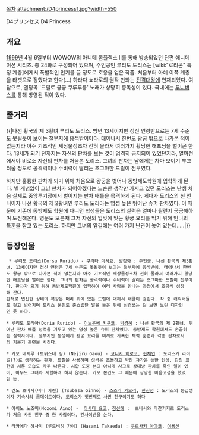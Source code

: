 [[목차]]
attachment:/D4princess1.jpg?width=550

D4プリンセス
D4 Princess 

== 개요 ==
[[1999년]] 4월 6일부터 WOWOW의 아니메 콤플렉스 Ⅱ를 통해 방송되었던 단편 애니메이션 시리즈.  총 24화로 구성되어 있으며, 주인공인 루리도 도리스는 [wiki:"로리콘" 특정 계층]에게서 폭발적인 인기를 끌 정도로 호응을 얻은 작품. 처음부터 아예 이쪽 계층을 타겟으로 정했다고 한다(...) 하라다 쇼타로의 원작 만화는 [[전격대왕]]에 연재되었다. 여담으로, 엔딩곡 '드릴로 쿵쿵 쿠루루룽' 노래가 상당히 중독성이 있다. 국내에는 [[투니버스]]를 통해 방영된 적이 있다.

== 줄거리 ==
{{|나선 황국의 제 3황녀 루리도 도리스. 방년 13세이지만 정신 연령만으로는 7세 수준도 못될듯이 보이는 철부지에 응석받이이다. 태어나서 한번도 왕궁 밖으로 나가본 적이 없는지라 아주 기초적인 세상물정조차 전혀 몰라서 여러가지 황당한 해프닝을 벌이곤 한다. 13세가 되기 전까지는 자신의 판차를 보는 것이 엄격히 금지되어 있었던지라, 얼마전에서야 비로소 자신의 판차를 처음본 도리스. 그녀의 판차는 남에게는 차마 보이기 부끄러울 정도로 공격력이나 수비력이 딸리는 조그마한 드릴이 전부였다. 

하지만 훌륭한 판차가 되기 위해 처음으로 왕궁을 벗어나 동방제도학원에 입학하게 된다. 별 개념없이 그냥 판차가 되어야겠다는 느슨한 생각만 가지고 있던 도리스는 난생 처음 실제로 중앙투기장에서 벌어지는 판차 배틀을 목격하게 된다. 게다가 도리스의 친 언니이자 나선 황국의 제 2황녀인 루리도 도리아는 명성 높은 뛰어난 슈퍼 판차였다. 이 때문에 기존에 동방제도 학원에 다니던 학생들은 도리스의 실력은 얼마나 될런지 궁금해하며 도전해온다. 영문도 모른채 그저 자신의 입맛에 맛는 황궁 요리를 먹기 위해 언니의 특훈을 참고 있는 도리스. 하지만 그녀의 앞길에는 여러 가지 난관이 놓여 있는데.....|}}

== 등장인물 ==
  * 루리도 도리스(Dorsu Rurido) - [[쿠라타 마사요]], [[양정화]] : 주인공. 나선 황국의 제3황녀. 13세이지만 정신 연령은 7세 수준도 못될듯이 보이는 철부지에 응석받이. 태어나서 한번도 왕궁 밖으로 나가본 적이 없는지라 아주 기초적인 세상물정조차 전혀 몰라서 여러가지 황당한 해프닝을 벌이곤 한다. 그녀의 판차는 공격력이나 수비력이 딸리는 조그마한 드릴이 전부이다. 판차가 되기 위해 동방제도학원에 입학하여 여러 사람을 만나는 과정에서 조금씩 성장해 간다. 
 판처로 변신한 상태의 복장은 머리 위에 있는 드릴에 대해서 태클이 걸린다. 작 중 캐릭터들도 걸고 넘어지며 도리스 본인도 촌스럽단 말을 들은 뒤에 신경쓰는 걸 보면 노린 디자인인 듯 하다.

 * 루리도 도리아(Doria Rurido) - [[이노우에 키쿠코]], [[박경혜]] : 나선 황국의 제 2황녀. 뛰어난 판차 배틀 성적을 거두고 있는 명성 높은 슈퍼 판차였다. 동방제도 학원에서도 손꼽히는 실력자이다. 철부지인 동생에게 황궁 요리를 미끼로 가혹한 체력 훈련과 각종 판차로서의 기본기 훈련을 시킨다. 

 * 가오 네지루 (트위스테 링) (Nejiru Gaou) - [[코니시 히로코]], [[한채언]] : 도리스가 라이벌(?)로 생각하는 판차. 드릴을 사용하며 성격은 조용하고 약간 차가운 듯한 인상. 감정 표현에 서툰 모습도 자주 나온다. 시합 도중 본의 아니게 사고로 상대방 판차를 죽인 일이 있어, 아무도 그녀와 시합하려 하지 않는다. 가오 본인도 그 때문에 상당한 마음고생을 했었던 듯. 

 * 간노 츠바사(비터 카린) (Tsubasa Ginno) - [[스즈키 카오리]], [[한신정]] : 도리스의 동급생이자 기숙사의 룸메이트이다. 도리스가 첫번째로 사귄 친구이기도 하다

 * 아이노 노조미(Nozomi Aino) -  [[아사다 요코]], [[정선혜]] :  츠바사와 마찬가지로 도리스가 처음 사귄 친구 중 한 사람이다. [[간사이벤]]을 쓴다.

 * 타카에다 하사미 (루드비히 가이) (Hasami Takaeda) : [[쿠로사키 아야코]], [[이용신]]
